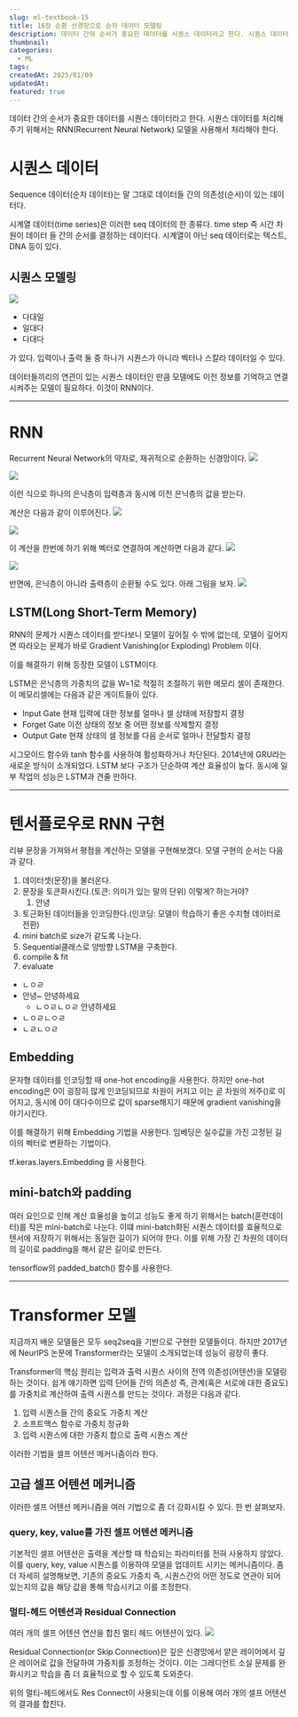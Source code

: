 ```yaml
---
slug: ml-textbook-15
title: 16장 순환 신경망으로 순차 데이터 모델링
description: 데이터 간의 순서가 중요한 데이터를 시퀀스 데이터라고 한다. 시퀀스 데이터를 처리해주기 위해서는 RNN(Recurrent Neural Network) 모델을 사용해서 처리해야 한다.
thumbnail: 
categories:
  - ML
tags: 
createdAt: 2025/01/09
updatedAt: 
featured: true
---
```

데이터 간의 순서가 중요한 데이터를 시퀀스 데이터라고 한다. 
시퀀스 데이터를 처리해주기 위해서는 RNN(Recurrent Neural Network) 모델을 사용해서 처리해야 한다.

# 시퀀스 데이터
Sequence 데이터(순차 데이터)는 말 그대로 데이터들 간의 의존성(순서)이 있는 데이터다.

시계열 데이터(time series)은 이러한 seq 데이터의 한 종류다. time step 즉 시간 차원이 데이터 들 간의 순서를 결정하는 데이터다.
시계열이 아닌 seq 데이터로는 텍스트, DNA 등이 있다.

## 시퀀스 모델링
![](https://velog.velcdn.com/images/jinsoolve/post/506a432b-8ac1-40db-ba6a-60ee0ba68fef/image.png)

- 다대일
- 일대다
- 다대다

가 있다. 입력이나 출력 둘 중 하나가 시퀀스가 아니라 벡터나 스칼라 데이터일 수 있다.

데이터들끼리의 연관이 있는 시퀀스 데이터인 만큼 모델에도 이전 정보를 기억하고 연결시켜주는 모델이 필요하다. 이것이 RNN이다.

---
# RNN
Recurrent Neural Network의 약자로, 재귀적으로 순환하는 신경망이다.
![](https://velog.velcdn.com/images/jinsoolve/post/bbe052d1-4c35-4e1e-a0db-8c964c1f4161/image.png)

![](https://velog.velcdn.com/images/jinsoolve/post/014c1bbc-cbef-4763-9c55-5a22e140ab0d/image.png)

이런 식으로 하나의 은닉층이 입력층과 동시에 이전 은닉층의 값을 받는다.

계산은 다음과 같이 이루어진다.
![](https://velog.velcdn.com/images/jinsoolve/post/61c4eb91-d652-407c-ad08-e28be804c2a4/image.png)

![](https://velog.velcdn.com/images/jinsoolve/post/60baffa1-8222-44e9-b9e4-74e722edae30/image.png)

이 계산을 한번에 하기 위해 벡터로 연결하여 계산하면 다음과 같다.
![](https://velog.velcdn.com/images/jinsoolve/post/8ba64ac3-ce8f-481d-97d4-bd0879fa9973/image.png)

![](https://velog.velcdn.com/images/jinsoolve/post/850c3a3b-f863-4186-a0dd-8f4a2ee4729e/image.png)


반면에, 은닉층이 아니라 출력층이 순환될 수도 있다. 아래 그림을 보자.
![](https://velog.velcdn.com/images/jinsoolve/post/73fb4bb9-f7ed-4beb-901f-f10571ac3afa/image.png)

## LSTM(Long Short-Term Memory)
RNN의 문제가 시퀀스 데이터를 받다보니 모델이 깊어질 수 밖에 없는데, 모델이 깊어지면 따라오는 문제가 바로 Gradient Vanishing(or Exploding) Problem 이다.

이를 해결하기 위해 등장한 모델이 LSTM이다.

LSTM은 은닉층의 가중치의 값을 W=1로 적절히 조절하기 위한 메모리 셀이 존재한다.
이 메모리셀에는 다음과 같은 게이트들이 있다.

- Input Gate
	현재 입력에 대한 정보를 얼마나 셀 상태에 저장할지 결정
- Forget Gate
	이전 상태의 정보 중 어떤 정보를 삭제할지 결정
- Output Gate
	현재 상태의 셀 정보를 다음 순서로 얼마나 전달할지 결정
    
시그모이드 함수와 tanh 함수를 사용하여 활성화하거나 차단된다.
2014년에 GRU라는 새로운 방식이 소개되었다. LSTM 보다 구조가 단순하여 계산 효율성이 높다. 동시에 일부 작업의 성능은 LSTM과 견줄 만하다.

---
# 텐서플로우로 RNN 구현
리뷰 문장을 가져와서 평점을 계산하는 모델을 구현해보겠다. 모델 구현의 순서는 다음과 같다.

1. 데이터셋(문장)을 불러온다.
2. 문장을 토큰화시킨다.(토큰: 의미가 있는 말의 단위)
   이렇게? 하는거야?
	1. 안녕
3. 토근화된 데이터들을 인코딩한다.(인코딩: 모델이 학습하기 좋은 수치형 데이터로 전환)
4. mini batch로 size가 같도록 나눈다.
5. Sequential클래스로 양방향 LSTM을 구축한다.
6. compile & fit
7. evaluate



- ㄴㅇㄹ
- 안녕~
  안녕하세요
	- ㄴㅇㄹㄴㅇㄹ
	  안녕하세요
- ㄴㅇㄹㄴㅇㄹ
- ㄴㄹㄴㅇㄹ
## Embedding
문자형 데이터를 인코딩할 때 one-hot encoding을 사용한다. 하지만 one-hot encoding은 0이 굉장히 많게 인코딩되므로 차원이 커지고 이는 곧 차원의 저주()로 이어지고, 동시에 0이 대다수이므로 값이 sparse해지기 때문에 gradient vanishing을 야기시킨다.

이를 해결하기 위해 Embedding 기법을 사용한다. 임베딩은 실수값을 가진 고정된 길이의 벡터로 변환하는 기법이다.

tf.keras.layers.Embedding 을 사용한다.

## mini-batch와 padding
여러 요인으로 인해 계산 효율성을 높이고 성능도 좋게 하기 위해서는 batch(훈련데이터)를 작은 mini-batch로 나눈다. 
이떄 mini-batch화된 시퀀스 데이터를 효율적으로 텐서에 저장하기 위해서는 동일한 길이가 되어야 한다. 이를 위해 가장 긴 차원의 데이터의 길이로 padding을 해서 같은 길이로 만든다.

tensorflow의 padded_batch() 함수를 사용한다.

---
# Transformer 모델
지금까지 배운 모델들은 모두 seq2seq을 기반으로 구현한 모델들이다. 하지만 2017년에 NeurIPS 논문에 Transformer라는 모델이 소개되었는데 성능이 굉장히 좋다.

Transformer의 핵심 원리는 입력과 출력 시퀀스 사이의 전역 의존성(어텐션)을 모델링하는 것이다.
쉽게 얘기하면 입력 단어들 간의 의존성 즉, 관계(혹은 서로에 대한 중요도)를 가중치로 계산하여 출력 시퀀스를 만드는 것이다.
과정은 다음과 같다.

1. 입력 시퀀스들 간의 중요도 가중치 계산
2. 소프트맥스 함수로 가중치 정규화
3. 입력 시퀀스에 대한 가중치 합으로 출력 시퀀스 계산

이러한 기법을 셀프 어텐션 메커니즘이라 한다.

## 고급 셀프 어텐션 메커니즘
이러한 셀프 어텐션 메커니즘을 여러 기법으로 좀 더 강화시킬 수 있다. 한 번 살펴보자.

### query, key, value를 가진 셀프 어텐션 메커니즘
기본적인 셀프 어텐션은 출력을 계산할 때 학습되는 파라미터를 전혀 사용하지 않았다.
이를 query, key, value 시퀀스를 이용하여 모델을 업데이트 시키는 메커니즘이다.
좀 더 자세히 설명해보면, 기존의 중요도 가중치 즉, 시퀀스간의 어떤 정도로 연관이 되어 있는지의 값을 해당 값을 통해 학습시키고 이를 조정한다.

### 멀티-헤드 어텐션과 Residual Connection
여러 개의 셀프 어텐션 연산을 합친 멀티 헤드 어텐션이 있다.
![](https://velog.velcdn.com/images/jinsoolve/post/30186472-31c5-405d-8b67-74566f3bf2a4/image.png)

Residual Connection(or Skip Connection)은 깊은 신경망에서 얕은 레이어에서 깊은 레이어로 값을 전달하여 가중치를 조정하는 것이다. 이는 그레디언트 소실 문제를 완화시키고 학습을 좀 더 효율적으로 할 수 있도록 도와준다.

위의 멀티-헤드에서도 Res Connect이 사용되는데 이를 이용해 여러 개의 셀프 어텐션의 결과를 합친다.